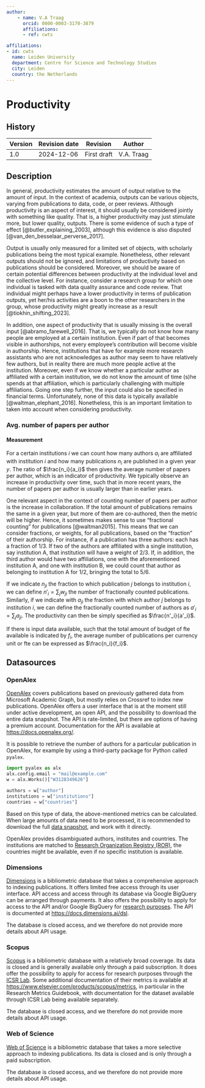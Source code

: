 ```yaml
---
author:
    - name: V.A Traag
      orcid: 0000-0003-3170-3879
      affiliations:
      - ref: cwts

affiliations:
- id: cwts
  name: Leiden University
  department: Centre for Science and Technology Studies
  city: Leiden
  country: the Netherlands
---
```


# Productivity {#productivity .unnumbered}

::: {.callout collapse="true"}


## History

| Version | Revision date | Revision    | Author     |
|---------|---------------|-------------|------------|
| 1.0     | 2024-12-06    | First draft | V.A. Traag |

:::

## Description

In general, productivity estimates the amount of output relative to the amount of input. In the context of academia, outputs can be various objects, varying from publications to data, code, or peer reviews. Although productivity is an aspect of interest, it should usually be considered jointly with something like quality. That is, a higher productivity may just stimulate more, but lower quality, outputs. There is some evidence of such a type of effect [@butler_explaining_2003], although this evidence is also disputed [@van_den_besselaar_perverse_2017].

Output is usually only measured for a limited set of objects, with scholarly publications being the most typical example. Nonetheless, other relevant outputs should not be ignored, and limitations of productivity based on publications should be considered. Moreover, we should be aware of certain potential differences between productivity at the individual level and the collective level. For instance, consider a research group for which one individual is tasked with data quality assurance and code review. That individual might perhaps have a lower productivity in terms of publication outputs, yet her/his activities are a boon to the other researchers in the group, whose productivity might greatly increase as a result [@tiokhin_shifting_2023].

In addition, one aspect of productivity that is usually missing is the overall input [@abramo_farewell_2016]. That is, we typically do not know how many people are employed at a certain institution. Even if part of that becomes visible in authorships, not every employee's contribution will become visible in authorship. Hence, institutions that have for example more research assistants who are not acknowledges as author may seem to have relatively few authors, but in reality there are much more people active at the institution. Moreover, even if we know whether a particular author as affiliated with a certain institution, we do not know the amount of time (s)he spends at that affiliation, which is particularly challenging with multiple affiliations. Going one step further, the input could also be specified in financial terms. Unfortunately, none of this data is typically available [@waltman_elephant_2016]. Nonetheless, this is an important limitation to taken into account when considering productivity.

### Avg. number of papers per author

#### Measurement

For a certain institutions $i$ we can count how many authors $a_i$ are affiliated with institution $i$ and how many publications $n_i$ are published in a given year $y$. The ratio of $\frac{n_i}{a_i}$ then gives the average number of papers per author, which is an indicator of productivity. We typically observe an increase in productivity over time, such that in more recent years, the number of papers per author is usually larger than in earlier years.

One relevant aspect in the context of counting number of papers per author is the increase in collaboration. If the total amount of publications remains the same in a given year, but more of them are co-authored, then the metric will be higher. Hence, it sometimes makes sense to use "fractional counting" for publications [@waltman2015]. This means that we can consider fractions, or weights, for all publications, based on the "fraction" of their authorship. For instance, if a publication has three authors: each has a fraction of 1/3. If two of the authors are affiliated with a single institution, say institution A, that institution will have a weight of 2/3. If, in addition, the third author would have two affiliations, one with the aforementioned institution A, and one with institution B, we could count that author as belonging to institution A for 1/2, bringing the total to 5/6.

If we indicate $n_{ji}$ the fraction to which publication $j$ belongs to institution $i$, we can define $n'_i = \sum_j w_{ji}$ the number of fractionally counted publications. Similarly, if we indicate with $a_{ji}$ the fraction with which author $j$ belongs to institution $i$, we can define the fractionally counted number of authors as $a'_{i} = \sum_j a_{ji}$. The productivity can then be simply specified as $\frac{n'_i}{a'_i}$.

If there is input data available, such that the total amount of budget of fte available is indicated by $f_i$, the average number of publications per currency unit or fte can be expressed as $\frac{n_i}{f_i}$.

## Datasources

### OpenAlex

[OpenAlex](https://openalex.org/) covers publications based on previously gathered data from Microsoft Academic Graph, but mostly relies on Crossref to index new publications. OpenAlex offers a user interface that is at the moment still under active development, an open API, and the possibility to download the entire data snapshot. The API is rate-limited, but there are options of having a premium account. Documentation for the API is available at <https://docs.openalex.org/>.

It is possible to retrieve the number of authors for a particular publication in OpenAlex, for example by using a third-party package for Python called `pyalex`.

``` python
import pyalex as alx
alx.config.email = "mail@example.com"
w = alx.Works()["W3128349626"]

authors = w["author"]
institutions = w["institutions"]
countries = w["countries"]
```

Based on this type of data, the above-mentioned metrics can be calculated. When large amounts of data need to be processed, it is recommended to download the full [data snapshot](https://docs.openalex.org/download-all-data/snapshot-data-format), and work with it directly.

OpenAlex provides disambiguated authors, institutes and countries. The institutions are matched to [Research Organization Registry (ROR)](https://ror.org/), the countries might be available, even if no specific institution is available.

### Dimensions

[Dimensions](https://app.dimensions.ai/discover/publication) is a bibliometric database that takes a comprehensive approach to indexing publications. It offers limited free access through its user interface. API access and access through its database via Google BigQuery can be arranged through payments. It also offers the possibility to apply for access to the API and/or Google BigQuery for [research purposes](https://www.dimensions.ai/request-access/). The API is documented at <https://docs.dimensions.ai/dsl>.

The database is closed access, and we therefore do not provide more details about API usage.

### Scopus

[Scopus](https://www.scopus.com/) is a bibliometric database with a relatively broad coverage. Its data is closed and is generally available only through a paid subscription. It does offer the possibility to apply for access for research purposes through the [ICSR Lab](https://www.elsevier.com/insights/icsr/lab). Some additional documentation of their metrics is available at <https://www.elsevier.com/products/scopus/metrics>, in particular in the Research Metrics Guidebook, with documentation for the dataset available through ICSR Lab being available separately.

The database is closed access, and we therefore do not provide more details about API usage.

### Web of Science

[Web of Science](https://webofscience.com/) is a bibliometric database that takes a more selective approach to indexing publications. Its data is closed and is only through a paid subscription.

The database is closed access, and we therefore do not provide more details about API usage.
